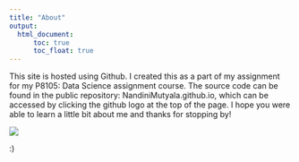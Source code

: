 ```yaml
---
title: "About"
output:
  html_document:
      toc: true
      toc_float: true
--- 
```


This site is hosted using Github. I created this as a part of my assignment for my P8105: Data Science assignment course. The source code can be found in the public repository: NandiniMutyala.github.io, which can be accessed by clicking the github logo at the top of the page. I hope you were able to learn a little bit about me and thanks for stopping by!

![](https://media.giphy.com/media/H99mmJ95ApToQlij8H/giphy.gif)

:)